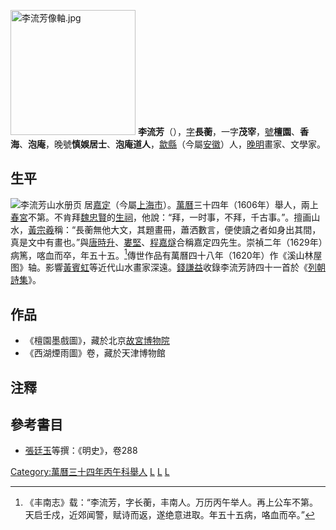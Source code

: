 [[File:李流芳像軸.jpg|200px]]
'''李流芳'''（{{bd|1575年||1629年||L}}），[[表字|字]]'''長蘅'''，一字'''茂宰'''，[[號|號]]'''檀園'''、'''香海'''、'''泡庵'''，晚號'''慎娛居士'''、'''泡庵道人'''，[[歙縣|歙縣]]（今屬[[安徽|安徽]]）人，[[晚明|晚明]]畫家、文學家。

==生平==
[[File:李流芳山水册页.jpg|李流芳山水册页]]
居[[嘉定府|嘉定]]（今屬[[上海市|上海市]]）。[[萬曆|萬曆]]三十四年（1606年）舉人，兩上[[春宮|春宮]]不第。不肯拜[[魏忠賢|魏忠賢]]的[[生祠|生祠]]，他說：“拜，一时事，不拜，千古事。”。擅画山水，[[黃宗羲|黃宗羲]]稱：“長蘅無他大文，其題畫冊，蕭洒數言，便使讀之者如身出其間，真是文中有畫也。”與[[唐時升|唐時升]]、[[婁堅|婁堅]]、[[程嘉燧|程嘉燧]]合稱嘉定四先生。崇禎二年（1629年）病篤，喀血而卒，年五十五。<ref>《丰南志》载：“李流芳，字长蘅，丰南人。万历丙午举人。再上公车不第。天启壬戍，近郊闻警，赋诗而返，遂绝意进取。年五十五病，咯血而卒。”</ref>傳世作品有萬曆四十八年（1620年）作《溪山林屋图》轴。影響[[黃賓虹|黃賓虹]]等近代山水畫家深遠。[[錢謙益|錢謙益]]收錄李流芳詩四十一首於《[[s:列朝詩集/丁13下|列朝詩集]]》。

== 作品 ==
*《檀園墨戲圖》，藏於北京[[故宮博物院_(北京)|故宮博物院]]
*《西湖煙雨圖》卷，藏於天津博物館

==注釋==
{{reflist}}

==參考書目==
*[[張廷玉|張廷玉]]等撰：《明史》，卷288
{{並稱|嘉定四先生|[[程嘉燧|程嘉燧]] - [[李流芳|李流芳]] - [[婁堅|婁　堅]] - [[唐時升|唐時升]]}}
{{權威控制}}
{{DEFAULTSORT:Li李}}
[[Category:萬曆三十四年丙午科舉人|Category:萬曆三十四年丙午科舉人]]
[[Category:明朝畫家|L]]
[[Category:歙縣人|L]]
[[Category:李姓|L]]